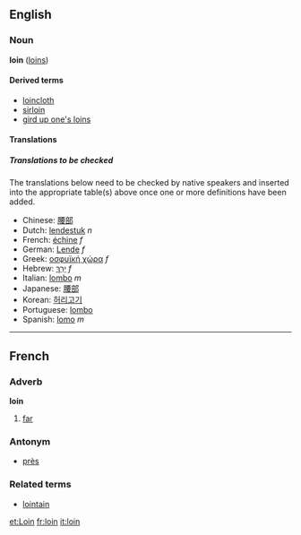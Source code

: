 ==English==
===Noun===
'''loin''' ([[loins]])

<!--definition needed-->

====Derived terms====
*[[loincloth]]
*[[sirloin]]
*[[gird up one's loins]]

====Translations====

<!--copy definition(s) here-->

=====Translations to be checked=====
<!--Remove this section once all of the translations below have been moved into the tables above.-->

The translations below need to be checked by native speakers and inserted into the appropriate table(s) above once one or more definitions have been added.

*Chinese: [[腰部]]
*Dutch: [[lendestuk]] ''n''
*French: [[échine]] ''f''
*German: [[Lende]] ''f''
*Greek: [[οσφυϊκή χώρα]] ''f''
*Hebrew: [[ירך|יָרֵךְ]] ''f''
*Italian: [[lombo]] ''m''
*Japanese: [[腰部]]
*Korean: [[허리고기]]
*Portuguese: [[lombo]]
*Spanish: [[lomo]] ''m''
----

==French==
===Adverb===
'''loin'''

# [[far]]

===Antonym===
*[[près]]

===Related terms===
*[[lointain]]

[[et:Loin]]
[[fr:loin]]
[[it:loin]]